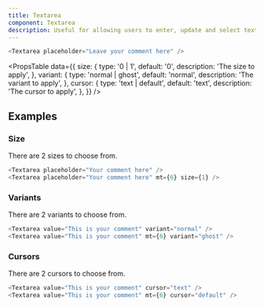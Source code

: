 ```yaml
---
title: Textarea
component: Textarea
description: Useful for allowing users to enter, update and select text.
---
```


```js live
<Textarea placeholder="Leave your comment here" />
```

<PropsTable
  data={{
    size: {
      type: '0 | 1',
      default: '0',
      description: 'The size to apply',
    },
    variant: {
      type: 'normal | ghost',
      default: 'normal',
      description: 'The variant to apply',
    },
    cursor: {
      type: 'text | default',
      default: 'text',
      description: 'The cursor to apply',
    },
  }}
/>

## Examples

### Size

There are 2 sizes to choose from.

```js live
<Textarea placeholder="Your comment here" />
<Textarea placeholder="Your comment here" mt={6} size={1} />
```

### Variants

There are 2 variants to choose from.

```js live
<Textarea value="This is your comment" variant="normal" />
<Textarea value="This is your comment" mt={6} variant="ghost" />
```

### Cursors

There are 2 cursors to choose from.

```js live
<Textarea value="This is your comment" cursor="text" />
<Textarea value="This is your comment" mt={6} cursor="default" />
```
